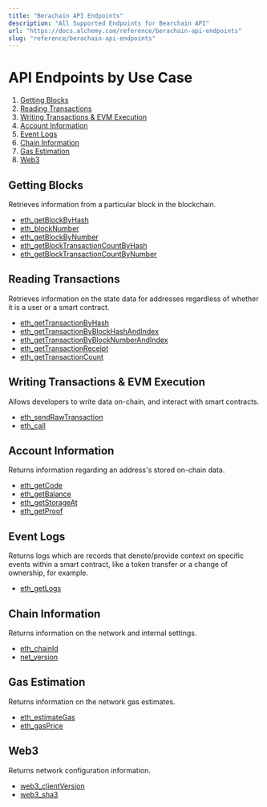 ```yaml
---
title: "Berachain API Endpoints"
description: "All Supported Endpoints for Bearchain API"
url: "https://docs.alchemy.com/reference/berachain-api-endpoints"
slug: "reference/berachain-api-endpoints"
---
```



# API Endpoints by Use Case

1. [Getting Blocks](#getting-blocks)
2. [Reading Transactions](#reading-transactions)
3. [Writing Transactions & EVM Execution](#writing-transactions--evm-execution)
4. [Account Information](#account-information)
5. [Event Logs](#event-logs)
6. [Chain Information](#chain-information)
7. [Gas Estimation](#gas-estimation)
8. [Web3](#web3)

## Getting Blocks

Retrieves information from a particular block in the blockchain.

* [eth\_getBlockByHash](/reference/eth-getblockbyhash)
* [eth\_blockNumber](/reference/eth-blocknumber)
* [eth\_getBlockByNumber](/reference/eth-getblockbynumber)
* [eth\_getBlockTransactionCountByHash](/reference/eth-getblocktransactioncountbyhash)
* [eth\_getBlockTransactionCountByNumber](/reference/eth-getblocktransactioncountbynumber)

## Reading Transactions

Retrieves information on the state data for addresses regardless of whether it is a user or a smart contract.

* [eth\_getTransactionByHash](/reference/eth-gettransactionbyhash)
* [eth\_getTransactionByBlockHashAndIndex](/reference/eth-gettransactionbyblockhashandindex)
* [eth\_getTransactionByBlockNumberAndIndex](/reference/eth-gettransactionbyblocknumberandindex)
* [eth\_getTransactionReceipt](/reference/eth-gettransactionreceipt)
* [eth\_getTransactionCount](/reference/eth-gettransactioncount)

## Writing Transactions & EVM Execution

Allows developers to write data on-chain, and interact with smart contracts.

* [eth\_sendRawTransaction](/reference/eth-sendrawtransaction)
* [eth\_call](/reference/eth-call)

## Account Information

Returns information regarding an address's stored on-chain data.

* [eth\_getCode](/reference/eth-getcode)
* [eth\_getBalance](/reference/eth-getbalance)
* [eth\_getStorageAt](/reference/eth-getstorageat)
* [eth\_getProof](/reference/eth-getproof)

## Event Logs

Returns logs which are records that denote/provide context on specific events within a smart contract, like a token transfer or a change of ownership, for example.

* [eth\_getLogs](/reference/eth-getlogs)

## Chain Information

Returns information on the network and internal settings.

* [eth\_chainId](/reference/eth-chainid)
* [net\_version](/reference/net-version)

## Gas Estimation

Returns information on the network gas estimates.

* [eth\_estimateGas](/reference/eth-estimategas)
* [eth\_gasPrice](/reference/eth-gasprice)

## Web3

Returns network configuration information.

* [web3\_clientVersion](/reference/web3-clientversion)
* [web3\_sha3](/reference/web3-sha3)
